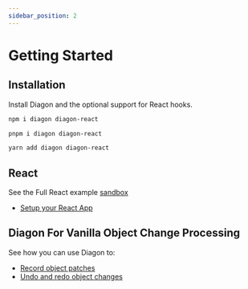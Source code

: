 ```yaml
---
sidebar_position: 2
---
```


# Getting Started

## Installation

Install Diagon and the optional support for React hooks.


<Tabs>
<TabItem value="npm" label="npm" default>

```bash
npm i diagon diagon-react
```

</TabItem>
<TabItem value="pnpm" label="pnpm">

```bash
pnpm i diagon diagon-react
```

</TabItem>
<TabItem value="yarn" label="yarn">

```bash
yarn add diagon diagon-react
```

</TabItem>
</Tabs>

## React

See the Full React example [sandbox](https://codesandbox.io/s/github/akutruff/diagon/tree/master/apps/demo) 

- [Setup your React App](/react/app-setup.mdx)

<!-- 1. [Create components](/react/use-snapshot.mdx)
1. [Add undo, redo and time travel](/react/undo-redo.mdx) -->

## Diagon For Vanilla Object Change Processing

See how you can use Diagon to:
- [Record object patches](/core/record-patches.mdx)
- [Undo and redo object changes](/core/record-patches.mdx) 
